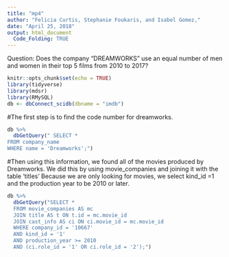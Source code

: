 ```yaml
---
title: "mp4"
author: "Felicia Curtis, Stephanie Foukaris, and Isabel Gomez,"
date: "April 25, 2018"
output: html_document
  Code_Folding: TRUE 
---
```


Question: Does the company "DREAMWORKS" use an equal number of men and women in their top 5 films from 2010 to 2017?

```r
knitr::opts_chunk$set(echo = TRUE)
library(tidyverse)
library(mdsr)
library(RMySQL)
db <- dbConnect_scidb(dbname = "imdb")
```
#The first step is to find the code number for dreamworks.
```r

db %>%
  dbGetQuery(" SELECT * 
FROM company_name
WHERE name = 'Dreamworks';")

``` 
#Then using this information, we found all of the movies produced by Dreamworks. We did this by using movie_companies and joining it with the table 'titles' Because we are only looking for movies, we select kind_id =1 and the production year to be 2010 or later. 
```r
db %>%
  dbGetQuery("SELECT *
  FROM movie_companies AS mc
  JOIN title AS t ON t.id = mc.movie_id
  JOIN cast_info AS ci ON ci.movie_id = mc.movie_id
  WHERE company_id = '10667' 
  AND kind_id = '1' 
  AND production_year >= 2010
  AND (ci.role_id = '1' OR ci.role_id = '2');")
```
#

